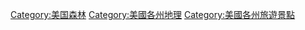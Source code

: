 [[Category:美国森林|Category:美国森林]]
[[Category:美國各州地理|Category:美國各州地理]]
[[Category:美國各州旅遊景點|Category:美國各州旅遊景點]]